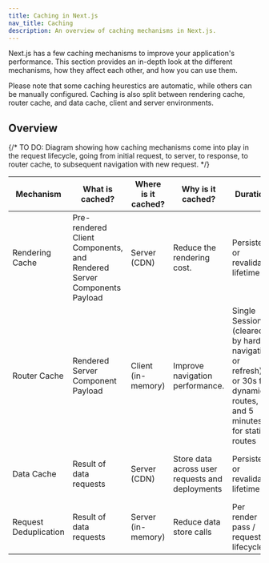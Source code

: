 ```yaml
---
title: Caching in Next.js
nav_title: Caching
description: An overview of caching mechanisms in Next.js.
---
```


Next.js has a few caching mechanisms to improve your application's performance. This section provides an in-depth look at the different mechanisms, how they affect each other, and how you can use them.

Please note that some caching heurestics are automatic, while others can be manually configured. Caching is also split between rendering cache, router cache, and data cache, client and server environments.

## Overview

{/* TO DO: Diagram showing how caching mechanisms come into play in the request lifecycle, going from  initial request, to server, to response, to router cache, to subsequent navigation with new request. */}

| Mechanism             | What is cached?                                                        | Where is it cached? | Why is it cached?                               | Duration                                                                                                           | APIs                                                                         |
| --------------------- | ---------------------------------------------------------------------- | ------------------- | ----------------------------------------------- | ------------------------------------------------------------------------------------------------------------------ | ---------------------------------------------------------------------------- |
| Rendering Cache       | Pre-rendered Client Components, and Rendered Server Components Payload | Server (CDN)        | Reduce the rendering cost.                      | Persistent or revalidate lifetime                                                                                  | Route Segment Config, and Dynamic Functions                                  |
| Router Cache          | Rendered Server Component Payload                                      | Client (in-memory)  | Improve navigation performance.                 | Single Session (cleared by hard navigation or refresh), or 30s for dynamic routes, and 5 minutes for static routes | <Link>, router.prefetch, router.refresh, revalidatePath, revalidateTag       |
| Data Cache            | Result of data requests                                                | Server (CDN)        | Store data across user requests and deployments | Persistent or revalidate lifetime                                                                                  | fetch.cache, fetch.revalidate, unstable_cache, revalidatePath, revalidateTag |
| Request Deduplication | Result of data requests                                                | Server (in-memory)  | Reduce data store calls                         | Per render pass / request lifecycle                                                                                | unstable_cache                                                               |

